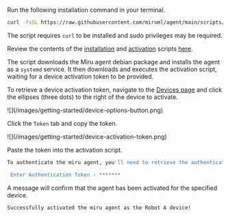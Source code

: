 
Run the following installation command in your terminal.

```bash
curl -fsSL https://raw.githubusercontent.com/miruml/agent/main/scripts/install/install.sh | sh
```

The script requires `curl` to be installed and sudo privileges may be required. 

Review the contents of the [installation](https://github.com/miruml/agent/blob/main/scripts/install/deb-install.sh) and [activation](https://github.com/miruml/agent/blob/main/scripts/install/activate.sh) scripts [here](https://github.com/miruml/agent/tree/main/scripts/install).

The script downloads the Miru agent debian package and installs the agent as a `systemd` service. It then downloads and executes the activation script, waiting for a device activation token to be provided.

To retrieve a device activation token, navigate to the 
[Devices page](https://configs.miruml.com/devices) and 
click the ellipses (three dots) to the right of the device to activate.

<Frame>
    ![](/images/getting-started/device-options-button.png)
</Frame>

Click the `Token` tab and copy the token.

<Frame>
   ![](/images/getting-started/device-activation-token.png)
</Frame>

Paste the token into the activation script.

```bash
To authenticate the miru agent, you'll need to retrieve the authentication token from https://configs.miruml.com/devices for the device you want to authenticate as.

 Enter Authentication Token › *******
```

A message will confirm that the agent has been activated for the specified device.

```bash
Successfully activated the miru agent as the Robot A device!
```